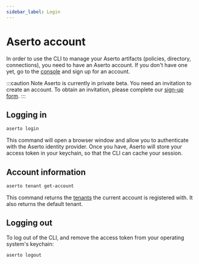 ```yaml
---
sidebar_label: Login
---
```


# Aserto account

In order to use the CLI to manage your Aserto artifacts (policies, directory, connections), you 
need to have an Aserto account. If you don't have one yet, go to the [console](https://console.aserto.com) 
and sign up for an account.

:::caution Note
Aserto is currently in private beta. You need an invitation to create an account. To obtain an invitation, please complete our [sign-up form](https://www.aserto.com/#sign-up).
:::

## Logging in

```bash
aserto login
```

This command will open a browser window and allow you to authenticate with the Aserto identity provider. 
Once you have, Aserto will store your access token in your keychain, so that the CLI can cache your 
session.

## Account information

```bash
aserto tenant get-account
```

This command returns the [tenants](/docs/overview/tenant) the current account is registered with. It also returns 
the default tenant. 

## Logging out

To log out of the CLI, and remove the access token from your operating system's keychain: 

```bash
aserto logout
```
